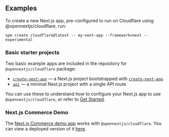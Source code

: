 
## Examples

To create a new Next.js app, pre-configured to run on Cloudflare using @opennextjs/cloudflare, run:

```
npm create cloudflare@latest -- my-next-app --framework=next --experimental
```

### Basic starter projects

Two basic example apps are included in the repository for `@opennextjs/cloudflare` package:

- [*`create-next-app`*](https://github.com/opennextjs/opennextjs-cloudflare/tree/main/examples/create-next-app) — a Next.js project bootstrapped with [`create-next-app`](https://nextjs.org/docs/app/api-reference/cli/create-next-app).
- [*`api`*](https://github.com/opennextjs/opennextjs-cloudflare/tree/main/examples/api) — a minimal Next.js project with a single API route

You can use these to understand how to configure your Next.js app to use `@opennextjs/cloudflare`, or refer to [Get Started](/cloudflare/get-started).

### Next.js Commerce Demo

The [Next.js Commerce demo app](https://github.com/vercel/commerce/tree/v1) works with `@opennextjs/cloudflare`. You can view a deployed version of it [here](https://vercel-commerce-on-workers.web-experiments.workers.dev/).
